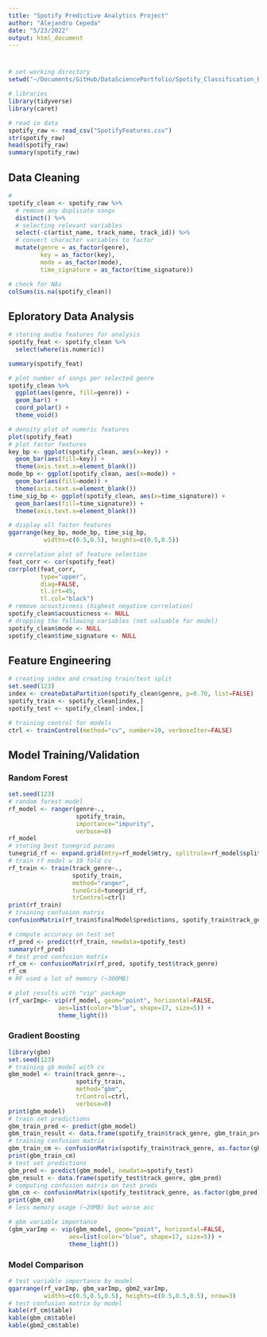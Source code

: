 ```yaml
---
title: "Spotify Predictive Analytics Project"
author: "Alejandro Cepeda"
date: "5/23/2022"
output: html_document
---
```


#

```r
# set working directory
setwd("~/Documents/GitHub/DataSciencePortfolio/Spotify_Classification_R")
```

```r
# libraries
library(tidyverse)
library(caret)

# read in data
spotify_raw <- read_csv("SpotifyFeatures.csv")
str(spotify_raw)
head(spotify_raw)
summary(spotify_raw)
```


## Data Cleaning

```r
# 
spotify_clean <- spotify_raw %>%
  # remove any duplicate songs
  distinct() %>%
  # selecting relevant variables
  select(-c(artist_name, track_name, track_id)) %>%
  # convert character variables to factor
  mutate(genre = as_factor(genre),
         key = as_factor(key),
         mode = as_factor(mode),
         time_signature = as_factor(time_signature))

# check for NAs
colSums(is.na(spotify_clean))
```


## Eploratory Data Analysis

```r
# storing audio features for analysis 
spotify_feat <- spotify_clean %>% 
  select(where(is.numeric)) 

summary(spotify_feat)

# plot number of songs per selected genre
spotify_clean %>% 
  ggplot(aes(genre, fill=genre)) +
  geom_bar() +
  coord_polar() +
  theme_void()

# density plot of numeric features
plot(spotify_feat)
# plot factor features
key_bp <- ggplot(spotify_clean, aes(x=key)) +
  geom_bar(aes(fill=key)) +
  theme(axis.text.x=element_blank())
mode_bp <- ggplot(spotify_clean, aes(x=mode)) +
  geom_bar(aes(fill=mode)) +
  theme(axis.text.x=element_blank())
time_sig_bp <- ggplot(spotify_clean, aes(x=time_signature)) +
  geom_bar(aes(fill=time_signature)) +
  theme(axis.text.x=element_blank())

# display all factor features
ggarrange(key_bp, mode_bp, time_sig_bp,
          widths=c(0.5,0.5), heights=c(0.5,0.5))

# correlation plot of feature selection
feat_corr <- cor(spotify_feat)
corrplot(feat_corr,
         type="upper",
         diag=FALSE,
         tl.srt=45,
         tl.col="black")
# remove acousticness (highest negative correlation)
spotify_clean$acousticness <- NULL
# dropping the following variables (not valuable for model)
spotify_clean$mode <- NULL
spotify_clean$time_signature <- NULL
```


## Feature Engineering

```r
# creating index and creating train/test split
set.seed(123)
index <- createDataPartition(spotify_clean$genre, p=0.70, list=FALSE)
spotify_train <- spotify_clean[index,]
spotify_test <- spotify_clean[-index,]

# training control for models
ctrl <- trainControl(method="cv", number=10, verboseIter=FALSE)
```

## Model Training/Validation

### Random Forest
```r
set.seed(123)
# random forest model
rf_model <- ranger(genre~.,
                   spotify_train,
                   importance="impurity",
                   verbose=0)
rf_model
# storing best tunegrid params
tunegrid_rf <- expand.grid(mtry=rf_model$mtry, splitrule=rf_model$splitrule, min.node.size=rf_model$min.node.size)
# train rf model w 10 fold cv
rf_train <- train(track_genre~., 
                  spotify_train, 
                  method="ranger", 
                  tuneGrid=tunegrid_rf, 
                  trControl=ctrl)
print(rf_train)
# training confusion matrix
confusionMatrix(rf_train$finalModel$predictions, spotify_train$track_genre)

# compute accuracy on test set
rf_pred <- predict(rf_train, newdata=spotify_test)
summary(rf_pred)
# test pred confusion matrix
rf_cm <- confusionMatrix(rf_pred, spotify_test$track_genre)
rf_cm
# RF used a lot of memory (~300MB)

# plot results with "vip" package
(rf_varImp<- vip(rf_model, geom="point", horizontal=FALSE,
              aes=list(color="blue", shape=17, size=5)) +
              theme_light())
```

### Gradient Boosting
```r
library(gbm)
set.seed(123)
# training gb model with cv
gbm_model <- train(track_genre~., 
                   spotify_train,
                   method="gbm",
                   trControl=ctrl,
                   verbose=0)
print(gbm_model)
# train set predictions
gbm_train_pred <- predict(gbm_model)
gbm_train_result <- data.frame(spotify_train$track_genre, gbm_train_pred)
# training confusion matrix
gbm_train_cm <- confusionMatrix(spotify_train$track_genre, as.factor(gbm_train_pred))
print(gbm_train_cm)
# test set predictions
gbm_pred <- predict(gbm_model, newdata=spotify_test)
gbm_result <- data.frame(spotify_test$track_genre, gbm_pred)
# computing confusion matrix on test preds
gbm_cm <- confusionMatrix(spotify_test$track_genre, as.factor(gbm_pred))
print(gbm_cm)
# less memory usage (~20MB) but worse acc

# gbm variable importance
(gbm_varImp <- vip(gbm_model, geom="point", horizontal=FALSE,
                 aes=list(color="blue", shape=17, size=5)) +
                 theme_light())
```

### Model Comparison
```r
# test variable importance by model
ggarrange(rf_varImp, gbm_varImp, gbm2_varImp,
          widths=c(0.5,0.5,0.5), heights=c(0.5,0.5,0.5), nrow=3)
# test confusion matrix by model
kable(rf_cm$table)
kable(gbm_cm$table)
kable(gbm2_cm$table)
```